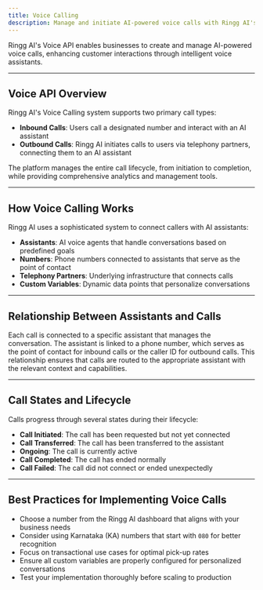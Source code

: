 ```yaml
---
title: Voice Calling
description: Manage and initiate AI-powered voice calls with Ringg AI's Voice API.
---
```


Ringg AI's Voice API enables businesses to create and manage AI-powered voice calls, enhancing customer interactions through intelligent voice assistants.

---

## Voice API Overview

Ringg AI's Voice Calling system supports two primary call types:

- **Inbound Calls**: Users call a designated number and interact with an AI assistant
- **Outbound Calls**: Ringg AI initiates calls to users via telephony partners, connecting them to an AI assistant

The platform manages the entire call lifecycle, from initiation to completion, while providing comprehensive analytics and management tools.

---

## How Voice Calling Works

Ringg AI uses a sophisticated system to connect callers with AI assistants:

- **Assistants**: AI voice agents that handle conversations based on predefined goals
- **Numbers**: Phone numbers connected to assistants that serve as the point of contact
- **Telephony Partners**: Underlying infrastructure that connects calls
- **Custom Variables**: Dynamic data points that personalize conversations

---

## Relationship Between Assistants and Calls

Each call is connected to a specific assistant that manages the conversation. The assistant is linked to a phone number, which serves as the point of contact for inbound calls or the caller ID for outbound calls. This relationship ensures that calls are routed to the appropriate assistant with the relevant context and capabilities.

---

## Call States and Lifecycle

Calls progress through several states during their lifecycle:

- **Call Initiated**: The call has been requested but not yet connected
- **Call Transferred**: The call has been transferred to the assistant
- **Ongoing**: The call is currently active
- **Call Completed**: The call has ended normally
- **Call Failed**: The call did not connect or ended unexpectedly

---

## Best Practices for Implementing Voice Calls

- Choose a number from the Ringg AI dashboard that aligns with your business needs
- Consider using Karnataka (KA) numbers that start with `080` for better recognition
- Focus on transactional use cases for optimal pick-up rates
- Ensure all custom variables are properly configured for personalized conversations
- Test your implementation thoroughly before scaling to production